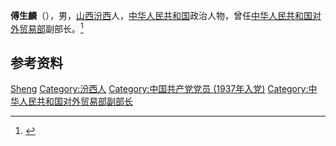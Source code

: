'''傅生麟'''（{{bd|1910年|1月13日|1999年|6月3日|}}），男，[[山西|山西]][[汾西县|汾西]]人，[[中华人民共和国|中华人民共和国]]政治人物，曾任[[中华人民共和国对外贸易部|中华人民共和国对外贸易部]]副部长。<ref>{{Cite web|title=傅生麟同志逝世|url=http://www.people.com.cn/rmrb/199907/30/newfiles/col_19990730001027_zyxw.html|accessdate=2020-09-14|work=人民日报}}</ref>

== 参考资料 ==
{{reflist}}

{{中国人物小作品}}

{{Authority control}}
{{DEFAULTSORT:Fu傅}}
[[Category:傅姓|Sheng]]
[[Category:汾西人|Category:汾西人]]
[[Category:中国共产党党员_(1937年入党)|Category:中国共产党党员 (1937年入党)]]
[[Category:中华人民共和国对外贸易部副部长|Category:中华人民共和国对外贸易部副部长]]